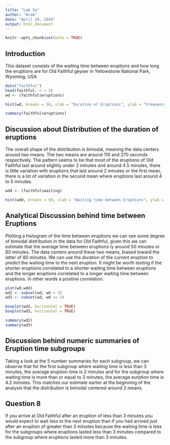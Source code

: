 ---
title: "Lab 5a"
author: "Aram"
date: "April 29, 2019"
output: html_document
---

```{r setup, include=FALSE}
knitr::opts_chunk$set(echo = TRUE)
```

## Introduction

This dataset consists of the waiting time between eruptions and how long the eruptions are for Old Faithful geyser in Yellowstone National Park, Wyoming, USA

```{r Question 3}

data("faithful")
head(faithful, n = 3)
wd <- (faithful$eruptions)

hist(wd, breaks = 50, xlab = "Duration of Eruptions", ylab = "Frequency of Eruptions", col = "red", main = "Eruptions of Old Faithful")

summary(faithful$eruptions)
```

## Discussion about Distribution of the duration of eruptions
The overall shape of the distribution is bimodal, meaning the data centers around two means. The two means are around 110 and 270 seconds respectively. The pattern seems to be that most of the eruptions of Old Faithful last around slightly under 2 minutes and around 4.5 minutes, there is little variation with eruptions that last around 2 minutes or the first mean, there is a lot of variation in the second mean where eruptions last around 4 to 5 minutes.

```{r Question 4}

wdd <- (faithful$waiting)

hist(wdd, breaks = 50, xlab = "Waiting time between Eruptions", ylab = "Frequency of Eruptions", col = "green", main = "Time between eruptions")
```
## Analytical Discussion behind time between Eruptions
Plotting a histogram of the time between eruptions we can see some degree of bimodal distribution in the data for Old Faithful, given this we can estimate that the average time between eruptions ly around 50 minutes or 80 minutes. The data centers around these two means, biased toward the latter of 80 minutes. We can use the duration of the current eruption to predict the waiting time to the next eruption. It might be worth testing if the shorter eruptions correlated to a shorter waiting time between eruptions and the longer eruptions correlated to a longer waiting time between eruptions. In other words a positive correlation.

```{r Question 5 and 6 }

plot(wd,wdd)
wd2 <- subset(wd, wd < 3)
wd3 <- subset(wd, wd >= 3)

boxplot(wd2, horizontal = TRUE)
boxplot(wd3, horizontal = TRUE)
```

```{r Question 7}

summary(wd2)
summary(wd3)
```

## Discussion behind numeric summaries of Eruption time subgroups
Taking a look at the 5 number summaries for each subgroup, we can observe that for the first subgroup where
waiting time is less than 3 minutes, the average eruption time is 2 minutes and for the subgroup where waiting time is more than or equal to 3 minutes, the average eurption time is 4.2 minutes. This matches our estimate earlier at the beginning of the analysis that the distribution is bimodal centered around 2 means.

## Question 8
If you arrive at Old Faithful after an eruption of less than 3 minutes you would expect to wait less to the next eruption than if you had arrived just after an eruption of greater than 3 minutes because the waiting time is less for the subgroups where eruptions lasted less than 3 minutes compared to the subgroup where eruptions lasted more than 3 minutes.